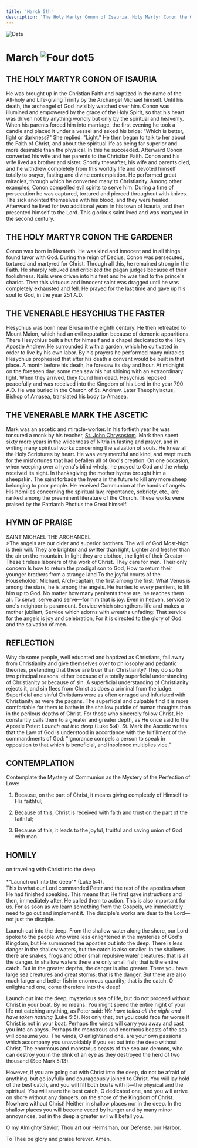 ```yaml
---
title: 'March 5th'
description: 'The Holy Martyr Conon of Isauria, Holy Martyr Conon the Gardener, Venerable Hesychius the Faster, Venerable Mark the Ascetic'
---
```


<RunningHead />
<Image src="/title-imprint.png" height={68} width={50} alt="Date" className="title-imprint"/>

# <div id="date">March <Image className="four-dot" src="/four-dot.png" height={15} width={15} alt="Four dot" />5</div>

## THE HOLY MARTYR CONON OF ISAURIA

He was brought up in the Christian Faith and baptized in the name of the All-holy and Life-giving Trinity by the Archangel Michael himself. Until his death, the archangel of God invisibly watched over him. Conon was illumined and empowered by the grace of the Holy Spirit, so that his heart was driven not by anything worldly but only by the spiritual and heavenly. When his parents forced him into marriage, the first evening he took a candle and placed it under a vessel and asked his bride: "Which is better, light or darkness?" She replied: "Light." He then began to talk to her about the Faith of Christ, and about the spiritual life as being far superior and more desirable than the physical. In this he succeeded. Afterward Conon converted his wife and her parents to the Christian Faith. Conon and his wife lived as brother and sister. Shortly thereafter, his wife and parents died, and he withdrew completely from this worldly life and devoted himself totally to prayer, fasting and divine contemplation. He performed great miracles, through which he converted many to Christianity. Among other examples, Conon compelled evil spirits to serve him. During a time of persecution he was captured, tortured and pierced throughout with knives. The sick anointed themselves with his blood, and they were healed. Afterward he lived for two additional years in his town of Isauria, and then presented himself to the Lord. This glorious saint lived and was martyred in the second century.

## THE HOLY MARTYR CONON THE GARDENER

Conon was born in Nazareth. He was kind and innocent and in all things found favor with God. During the reign of Decius, Conon was persecuted, tortured and martyred for Christ. Through all this, he remained strong in the Faith. He sharply rebuked and criticized the pagan judges because of their foolishness. Nails were driven into his feet and he was tied to the prince's chariot. Then this virtuous and innocent saint was dragged until he was completely exhausted and fell. He prayed for the last time and gave up his soul to God, in the year 251 A.D.

## THE VENERABLE HESYCHIUS THE FASTER

Hesychius was born near Brusa in the eighth century. He then retreated to Mount Maion, which had an evil reputation because of demonic apparitions. There Hesychius built a hut for himself and a chapel dedicated to the Holy Apostle Andrew. He surrounded it with a garden, which he cultivated in order to live by his own labor. By his prayers he performed many miracles. Hesychius prophesied that after his death a convent would be built in that place. A month before his death, he foresaw its day and hour. At midnight on the foreseen day, some men saw his hut shining with an extraordinary light. When they arrived, they found him dead. Hesychius reposed peacefully and was received into the Kingdom of his Lord in the year 790 A.D. He was buried in the Church of St. Andrew. Later Theophylactus, Bishop of Amasea, translated his body to Amasea.

## THE VENERABLE MARK THE ASCETIC

Mark was an ascetic and miracle-worker. In his fortieth year he was tonsured a monk by his teacher, [St. John Chrysostom](/november/13th). Mark then spent sixty more years in the wilderness of Nitria in fasting and prayer, and in writing many spiritual works concerning the salvation of souls. He knew all the Holy Scriptures by heart. He was very merciful and kind, and wept much for the misfortunes that had befallen all of God's creation. On one occasion, when weeping over a hyena's blind whelp, he prayed to God and the whelp received its sight. In thanksgiving the mother hyena brought him a sheepskin. The saint forbade the hyena in the future to kill any more sheep belonging to poor people. He received Communion at the hands of angels. His homilies concerning the spiritual law, repentance, sobriety, etc., are ranked among the preeminent literature of the Church. These works were praised by the Patriarch Photius the Great himself.


## HYMN OF PRAISE
<div style={{textAlign:'center', color:'crimson', fontWeight:'bold'}}>
SAINT MICHAEL THE ARCHANGEL
</div>
>The angels are our older and superior brothers.  
The will of God Most-high is their will.  
They are brighter and swifter than light,  
Lighter and fresher than the air on the mountain.  
In light they are clothed, the light of their Creator—  
These tireless laborers of the work of Christ.  
They care for men.  Their only concern  
Is how to return the prodigal son to God,  
How to return their younger brothers from a strange land  
To the joyful courts of the Householder.  
Michael, Arch-captain, the first among the first:  
What Venus is among the stars, he is among the angels.  
He hurries to every penitent, to lift him up to God.  
No matter how many penitents there are, he reaches them all.  
To serve, serve and serve—for him that is joy.  
Even in heaven, service to one's neighbor is paramount.  
Service which strengthens life and makes a mother jubilant,  
Service which adorns with wreaths unfading:  
That service for the angels is joy and celebration,  
For it is directed to the glory of God and the salvation of men.  


## REFLECTION

Why do some people, well educated and baptized as Christians, fall away from Christianity and give themselves over to philosophy and pedantic theories, pretending that these are truer than Christianity? They do so for two principal reasons: either because of a totally superficial understanding of Christianity or because of sin. A superficial understanding of Christianity rejects it, and sin flees from Christ as does a criminal from the judge. Superficial and sinful Christians were as often enraged and infuriated with Christianity as were the pagans. The superficial and culpable find it is more comfortable for them to bathe in the shallow puddle of human thoughts than in the perilous depths of Christ. For those who sincerely follow Christ, He constantly calls them to a greater and greater depth, as He once said to the Apostle Peter: *Launch out into deep* (Luke 5:4). St. Mark the Ascetic writes that the Law of God is understood in accordance with the fulfillment of the commandments of God: "Ignorance compels a person to speak in opposition to that which is beneficial, and insolence multiplies vice."


## CONTEMPLATION

Contemplate the Mystery of Communion as the Mystery of the Perfection of Love:

1. Because, on the part of Christ, it means giving completely of Himself to His faithful;

2. Because of this, Christ is received with faith and trust on the part of the faithful;

3. Because of this, it leads to the joyful, fruitful and saving union of God with man.


## HOMILY
<div style={{textAlign:'center', color:'crimson', fontWeight:'bold'}}>
on traveling with Christ into the deep
</div><br />
<div style={{textAlign:'right'}}>
*"Launch out into the deep"* (Luke 5:4).
</div>
This is what our Lord commanded Peter and the rest of the apostles when He had finished speaking. This means that He first gave instructions and then, immediately after, He called them to action. This is also important for us. For as soon as we learn something from the Gospels, we immediately need to go out and implement it. The disciple's works are dear to the Lord—not just the disciple.

Launch out into the deep. From the shallow water along the shore, our Lord spoke to the people who were less enlightened in the mysteries of God's Kingdom, but He summoned the apostles out into the deep. There is less danger in the shallow waters, but the catch is also smaller. In the shallows there are snakes, frogs and other small repulsive water creatures; that is all the danger. In shallow waters there are only small fish; that is the entire catch. But in the greater depths, the danger is also greater. There you have large sea creatures and great storms; that is the danger. But there are also much larger and better fish in enormous quantity; that is the catch. O enlightened one, come therefore into the deep!

Launch out into the deep, mysterious sea of life, but do not proceed without Christ in your boat. By no means. You might spend the entire night of your life not catching anything, as Peter said: *We have toiled all the night and have taken nothing* (Luke 5:5). Not only that, but you could face far worse if Christ is not in your boat. Perhaps the winds will carry you away and cast you into an abyss. Perhaps the monstrous and enormous beasts of the sea will consume you. The winds, O enlightened one, are your own passions which accompany you unavoidably if you set out into the deep without Christ. The enormous and monstrous beasts of the sea are demons, who can destroy you in the blink of an eye as they destroyed the herd of two thousand (See Mark 5:13).

However, if you are going out with Christ into the deep, do not be afraid of anything, but go joyfully and courageously joined to Christ. You will lay hold of the best catch, and you will fill both boats with it—the physical and the spiritual. You will snare the best catch, O dedicated one, and you will arrive on shore without any dangers, on the shore of the Kingdom of Christ. Nowhere without Christ! Neither in shallow places nor in the deep. In the shallow places you will become vexed by hunger and by many minor annoyances, but in the deep a greater evil will befall you.

O my Almighty Savior, Thou art our Helmsman, our Defense, our Harbor.

To Thee be glory and praise forever. Amen.


